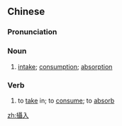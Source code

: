 {{also|摄入}}
==Chinese==
{{zh-forms|s=摄入}}

===Pronunciation===
{{zh-pron
|m=shèrù
|cat=n,v
}}

===Noun===
{{zh-noun}}

# [[intake]]; [[consumption]]; [[absorption]]

===Verb===
{{zh-verb}}

# to [[take]] in; to [[consume]]; to [[absorb]]

[[zh:攝入]]